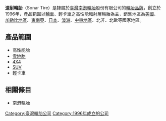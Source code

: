 {{Infobox_Company |
| company_name   = 速耐輪胎
| company_logo   = [[File:Sonar_Tire_logo.gif|速耐輪胎商標]]
| company_type   = 
| company_slogan = 
| foundation     = 1996年 
| location       = {{ROC-TW}}<br>[[臺北市|臺北市]] 
| key_people     = 
| num_employees  = 
| industry       = 製造與銷售業
| products       = [[輪胎|輪胎]]
| revenue        = 
| homepage       = http://www.sonartire.com/index.php
}}

'''速耐輪胎'''（Sonar Tire）是隸屬於[[臺灣|臺灣]][[南港輪胎|南港輪胎]]股份有限公司的[[輪胎|輪胎]][[品牌|品牌]]，創立於1996年，產品範圍以[[轎車|轎車]]、輕卡車之高性能輻射層輪胎為主，銷售地區為[[美國|美國]]、[[加勒比地區|加勒比地區]]、[[東南亞|東南亞]]、[[日本|日本]]、[[澳洲|澳洲]]、[[中東地區|中東地區]]、北非、北歐等國家地區。

== 產品範圍 ==
* 高性能胎
* [[雪地胎|雪地胎]]
* [[四輪驅動|4X4]]
* [[運動型多用途車|SUV]]
* 輕卡車

== 相關條目 ==
* [[南港輪胎|南港輪胎]]

{{華人輪胎製造商}}
[[Category:臺灣輪胎公司|Category:臺灣輪胎公司]]
[[Category:1996年成立的公司|Category:1996年成立的公司]]